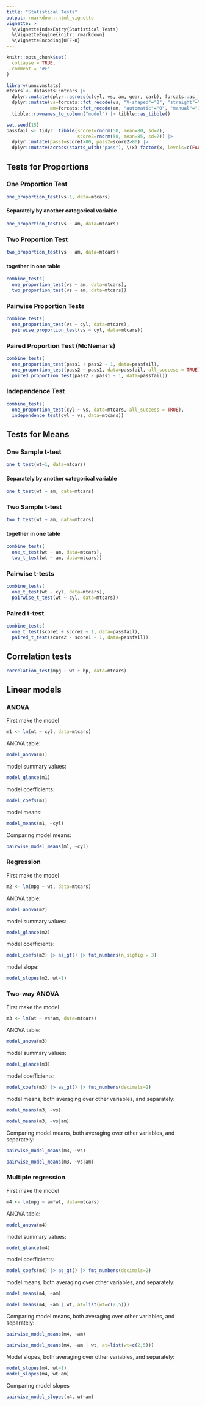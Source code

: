 ```yaml
---
title: "Statistical Tests"
output: rmarkdown::html_vignette
vignette: >
  %\VignetteIndexEntry{Statistical Tests}
  %\VignetteEngine{knitr::rmarkdown}
  %\VignetteEncoding{UTF-8}
---
```


```r
knitr::opts_chunk$set(
  collapse = TRUE,
  comment = "#>"
)
```

```r
library(umncvmstats)
mtcars <- datasets::mtcars |> 
  dplyr::mutate(dplyr::across(c(cyl, vs, am, gear, carb), forcats::as_factor)) |>
  dplyr::mutate(vs=forcats::fct_recode(vs, "V-shaped"="0", "straight"="1"),
                am=forcats::fct_recode(am, "automatic"="0", "manual"="1")) |>
  tibble::rownames_to_column("model") |> tibble::as_tibble()

set.seed(15)
passfail <- tidyr::tibble(score1=rnorm(50, mean=80, sd=7),
                          score2=rnorm(50, mean=85, sd=7)) |>
  dplyr::mutate(pass1=score1>80, pass2=score2>80) |>
  dplyr::mutate(across(starts_with("pass"), \(x) factor(x, levels=c(FALSE, TRUE), labels=c("fail", "pass"))))
```

## Tests for Proportions

### One Proportion Test
```r
one_proportion_test(vs~1, data=mtcars)
```

#### Separately by another categorical variable
```r
one_proportion_test(vs ~ am, data=mtcars)
```

### Two Proportion Test
```r
two_proportion_test(vs ~ am, data=mtcars)
```

#### together in one table
```r
combine_tests(
  one_proportion_test(vs ~ am, data=mtcars),
  two_proportion_test(vs ~ am, data=mtcars))
```

### Pairwise Proportion Tests
```r
combine_tests(
  one_proportion_test(vs ~ cyl, data=mtcars),
  pairwise_proportion_test(vs ~ cyl, data=mtcars))
```

### Paired Proportion Test (McNemar's)
```r
combine_tests(
  one_proportion_test(pass1 + pass2 ~ 1, data=passfail),
  one_proportion_test(pass2 ~ pass1, data=passfail, all_success = TRUE),
  paired_proportion_test(pass2 - pass1 ~ 1, data=passfail))
```

### Independence Test
```r
combine_tests(
  one_proportion_test(cyl ~ vs, data=mtcars, all_success = TRUE),
  independence_test(cyl ~ vs, data=mtcars))
```

## Tests for Means

### One Sample t-test
```r
one_t_test(wt~1, data=mtcars)
```

#### Separately by another categorical variable
```r
one_t_test(wt ~ am, data=mtcars)
```

### Two Sample t-test
```r
two_t_test(wt ~ am, data=mtcars)
```

#### together in one table
```r
combine_tests(
  one_t_test(wt ~ am, data=mtcars),
  two_t_test(wt ~ am, data=mtcars))
```

### Pairwise t-tests
```r
combine_tests(
  one_t_test(wt ~ cyl, data=mtcars),
  pairwise_t_test(wt ~ cyl, data=mtcars))
```

### Paired t-test
```r
combine_tests(
  one_t_test(score1 + score2 ~ 1, data=passfail),
  paired_t_test(score2 - score1 ~ 1, data=passfail))
```

## Correlation tests
```r
correlation_test(mpg ~ wt + hp, data=mtcars)
```

## Linear models

### ANOVA

First make the model
```r
m1 <- lm(wt ~ cyl, data=mtcars)
```

ANOVA table:
```r
model_anova(m1)
```

model summary values:
```r
model_glance(m1)
```

model coefficients:
```r
model_coefs(m1)
```

model means:
```r
model_means(m1, ~cyl)
```

Comparing model means:
```r
pairwise_model_means(m1, ~cyl)
```

### Regression

First make the model
```r
m2 <- lm(mpg ~ wt, data=mtcars)
```

ANOVA table:
```r
model_anova(m2)
```

model summary values:
```r
model_glance(m2)
```

model coefficients:
```r
model_coefs(m2) |> as_gt() |> fmt_numbers(n_sigfig = 3)
```

model slope:
```r
model_slopes(m2, wt~1)
```

### Two-way ANOVA
First make the model
```r
m3 <- lm(wt ~ vs*am, data=mtcars)
```

ANOVA table:
```r
model_anova(m3)
```

model summary values:
```r
model_glance(m3)
```

model coefficients:
```r
model_coefs(m3) |> as_gt() |> fmt_numbers(decimals=2)
```

model means, both averaging over other variables, and separately:
```r
model_means(m3, ~vs)
```

```r
model_means(m3, ~vs|am)
```

Comparing model means, both averaging over other variables, and separately:
```r
pairwise_model_means(m3, ~vs)
```

```r
pairwise_model_means(m3, ~vs|am)
```

### Multiple regression
First make the model
```r
m4 <- lm(mpg ~ am*wt, data=mtcars)
```

ANOVA table:
```r
model_anova(m4) 
```

model summary values:
```r
model_glance(m4)
```

model coefficients:
```r
model_coefs(m4) |> as_gt() |> fmt_numbers(decimals=2)
```

model means, both averaging over other variables, and separately:
```r
model_means(m4, ~am)
```

```r
model_means(m4, ~am | wt, at=list(wt=c(2,5)))
```

Comparing model means, both averaging over other variables, and separately:
```r
pairwise_model_means(m4, ~am)
```

```r
pairwise_model_means(m4, ~am | wt, at=list(wt=c(2,5)))
```

Model slopes, both averaging over other variables, and separately:
```r
model_slopes(m4, wt~1)
model_slopes(m4, wt~am)
```

Comparing model slopes

```r
pairwise_model_slopes(m4, wt~am)
```
